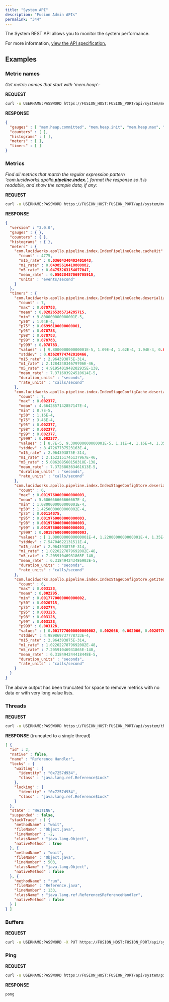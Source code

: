 ```yaml
---
title: "System API"
description: "Fusion Admin APIs"
permalink: "344"
---
```



The System REST API allows you to monitor the system performance.

For more information, [view the API specification.](?open-api=true)

## Examples

### Metric names

*Get metric names that start with 'mem.heap':*

**REQUEST**

```bash
curl -u USERNAME:PASSWORD https://FUSION_HOST:FUSION_PORT/api/system/metricNames?prefix=mem.heap
```

**RESPONSE**

```json
{
  "gauges" : [ "mem.heap.committed", "mem.heap.init", "mem.heap.max", "mem.heap.usage", "mem.heap.used" ],
  "counters" : [ ],
  "histograms" : [ ],
  "meters" : [ ],
  "timers" : [ ]
}
```

### Metrics

*Find all metrics that match the regular expression pattern 'com.lucidworks.apollo.**pipeline.index.**', format the response so it is readable, and show the sample data, if any:*

**REQUEST**

```bash
curl -u USERNAME:PASSWORD https://FUSION_HOST:FUSION_PORT/api/system/metrics?pattern=com.lucidworks.apollo.*pipeline.index.*&pretty=true&showSamples=true

```

**RESPONSE**

```json
{
  "version" : "3.0.0",
  "gauges" : { },
  "counters" : { },
  "histograms" : { },
  "meters" : {
    "com.lucidworks.apollo.pipeline.index.IndexPipelineCache.cacheHit" : {
      "count" : 4775,
      "m15_rate" : 0.03604340402401043,
      "m1_rate" : 0.04985610410800882,
      "m5_rate" : 0.04753263154077047,
      "mean_rate" : 0.05028487069705915,
      "units" : "events/second"
    }
  },
  "timers" : {
    "com.lucidworks.apollo.pipeline.index.IndexPipelineCache.deserialize" : {
      "count" : 7,
      "max" : 0.078783,
      "mean" : 0.028265285714285715,
      "min" : 9.800000000000001E-5,
      "p50" : 1.94E-4,
      "p75" : 0.06996100000000001,
      "p95" : 0.078783,
      "p98" : 0.078783,
      "p99" : 0.078783,
      "p999" : 0.078783,
      "values" : [ 9.800000000000001E-5, 1.09E-4, 1.62E-4, 1.94E-4, 0.04855, 0.06996100000000001, 0.078783 ],
      "stddev" : 0.03620774742010466,
      "m15_rate" : 2.964393875E-314,
      "m1_rate" : 2.128434034679706E-46,
      "m5_rate" : 4.9195401948202935E-138,
      "mean_rate" : 7.371603924510614E-5,
      "duration_units" : "seconds",
      "rate_units" : "calls/second"
    },
    "com.lucidworks.apollo.pipeline.index.IndexStageConfigCache.deserialize" : {
      "count" : 7,
      "max" : 0.002377,
      "mean" : 4.6642857142857147E-4,
      "min" : 8.7E-5,
      "p50" : 1.16E-4,
      "p75" : 3.46E-4,
      "p95" : 0.002377,
      "p98" : 0.002377,
      "p99" : 0.002377,
      "p999" : 0.002377,
      "values" : [ 8.7E-5, 9.300000000000001E-5, 1.11E-4, 1.16E-4, 1.35E-4, 3.46E-4, 0.002377 ],
      "stddev" : 8.47267737523163E-4,
      "m15_rate" : 2.964393875E-314,
      "m1_rate" : 2.1522151745137967E-46,
      "m5_rate" : 5.086288568158318E-138,
      "mean_rate" : 7.372680363461613E-5,
      "duration_units" : "seconds",
      "rate_units" : "calls/second"
    },
    "com.lucidworks.apollo.pipeline.index.IndexStageConfigStore.deserialize" : {
      "count" : 6,
      "max" : 0.0019760000000000003,
      "mean" : 5.606666666666667E-4,
      "min" : 1.0800000000000001E-4,
      "p50" : 1.4250000000000002E-4,
      "p75" : 0.00114875,
      "p95" : 0.0019760000000000003,
      "p98" : 0.0019760000000000003,
      "p99" : 0.0019760000000000003,
      "p999" : 0.0019760000000000003,
      "values" : [ 1.0800000000000001E-4, 1.2200000000000001E-4, 1.35E-4, 1.5000000000000001E-4, 8.730000000000001E-4, 0.0019760000000000003 ],
      "stddev" : 7.54704622131511E-4,
      "m15_rate" : 2.964393875E-314,
      "m1_rate" : 1.0220227879692082E-48,
      "m5_rate" : 7.20591046931865E-140,
      "mean_rate" : 6.318494243486903E-5,
      "duration_units" : "seconds",
      "rate_units" : "calls/second"
    },
    "com.lucidworks.apollo.pipeline.index.IndexStageConfigStore.getItem" : {
      "count" : 6,
      "max" : 0.003128,
      "mean" : 0.002295,
      "min" : 0.0017770000000000002,
      "p50" : 0.0020715,
      "p75" : 0.002774,
      "p95" : 0.003128,
      "p98" : 0.003128,
      "p99" : 0.003128,
      "p999" : 0.003128,
      "values" : [ 0.0017770000000000002, 0.002066, 0.002066, 0.0020770000000000003, 0.0026560000000000004, 0.003128 ],
      "stddev" : 4.989869737778733E-4,
      "m15_rate" : 2.964393875E-314,
      "m1_rate" : 1.0220227879692082E-48,
      "m5_rate" : 7.20591046931865E-140,
      "mean_rate" : 6.318494244418448E-5,
      "duration_units" : "seconds",
      "rate_units" : "calls/second"
    }
  }
}

```

The above output has been truncated for space to remove metrics with no data or with very long value lists.

### Threads

**REQUEST**

```bash
curl -u USERNAME:PASSWORD https://FUSION_HOST:FUSION_PORT/api/system/threads
```

**RESPONSE** (truncated to a single thread)

```json
[ {
  "id" : 2,
  "native" : false,
  "name" : "Reference Handler",
  "locks" : {
    "waiting" : {
      "identity" : "0x7257d934",
      "class" : "java.lang.ref.Reference$Lock"
    },
    "locking" : {
      "identity" : "0x7257d934",
      "class" : "java.lang.ref.Reference$Lock"
    }
  },
  "state" : "WAITING",
  "suspended" : false,
  "stackTrace" : [ {
    "methodName" : "wait",
    "fileName" : "Object.java",
    "lineNumber" : -2,
    "className" : "java.lang.Object",
    "nativeMethod" : true
  }, {
    "methodName" : "wait",
    "fileName" : "Object.java",
    "lineNumber" : 503,
    "className" : "java.lang.Object",
    "nativeMethod" : false
  }, {
    "methodName" : "run",
    "fileName" : "Reference.java",
    "lineNumber" : 133,
    "className" : "java.lang.ref.Reference$ReferenceHandler",
    "nativeMethod" : false
  } ]
} ]
```

### Buffers

**REQUEST**

```bash
curl -u USERNAME:PASSWORD -X PUT https://FUSION_HOST:FUSION_PORT/api/system/buffers
```

### Ping

**REQUEST**

```bash
curl -u USERNAME:PASSWORD https://FUSION_HOST:FUSION_PORT/api/system/ping
```

**RESPONSE**

```
pong
```